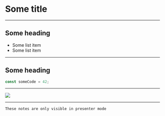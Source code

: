 
<Head>
  <title>Some title</title>
</Head>

# Some title

---

## Some heading

- Some list item
- Some list item

---

## Some heading

```javascript
const someCode = 42;
```

---


<Image src="./static/some-asset.gif" />

---


<SomeComponent />

```notes
These notes are only visible in presenter mode
```
